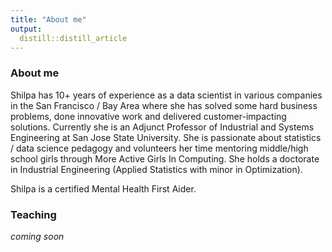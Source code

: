 ```yaml
---
title: "About me"
output: 
  distill::distill_article
---
```


### About me

Shilpa has 10+ years of experience as a data scientist in various companies in the San Francisco / Bay Area where she has solved some hard business problems, done innovative work and delivered customer-impacting solutions. Currently she is an Adjunct Professor of Industrial and Systems Engineering at San Jose State University. She is passionate about statistics / data science pedagogy and volunteers her time mentoring middle/high school girls through More Active Girls In Computing. She holds a doctorate in Industrial Engineering (Applied Statistics with minor in Optimization).

Shilpa is a certified Mental Health First Aider. 

### Teaching

*coming soon*

